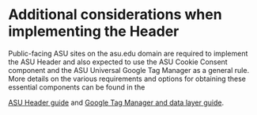 
<Meta title="Docs/Global Header/Additional considerations" />

# Additional considerations when implementing the Header

Public-facing ASU sites on the asu.edu domain are required to implement
the ASU Header and also expected to use the ASU Cookie Consent component
and the ASU Universal Google Tag Manager as a general rule. More details
on the various requirements and options for obtaining these essential
components can be found in the

[ASU Header guide](https://unity.web.asu.edu/asuheader) and
[Google Tag Manager and data layer guide](https://unity.web.asu.edu/gtm-datalayer).
